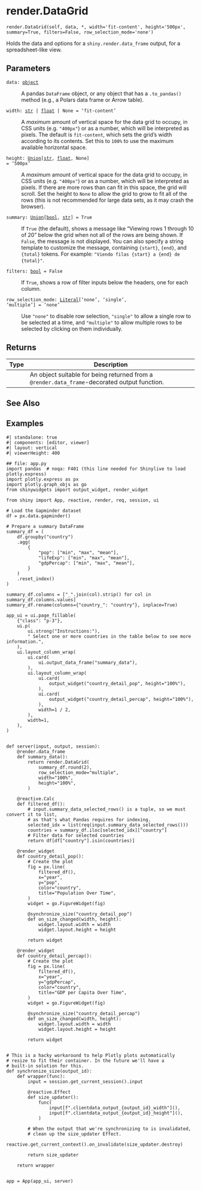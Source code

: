 # render.DataGrid { #shiny.render.DataGrid }

`render.DataGrid(self, data, *, width='fit-content', height='500px', summary=True, filters=False, row_selection_mode='none')`

Holds the data and options for a ``shiny.render.data_frame`` output, for a
spreadsheet-like view.

## Parameters

<code><span class="parameter-name">data</span><span class="parameter-annotation-sep">:</span> <span class="parameter-annotation">[object](`object`)</span></code>

:   A pandas `DataFrame` object, or any object that has a `.to_pandas()` method
    (e.g., a Polars data frame or Arrow table).

<code><span class="parameter-name">width</span><span class="parameter-annotation-sep">:</span> <span class="parameter-annotation">[str](`str`) \| [float](`float`) \| None</span> <span class="parameter-default-sep">=</span> <span class="parameter-default">'fit-content'</span></code>

:   A _maximum_ amount of vertical space for the data grid to occupy, in CSS units
    (e.g. `"400px"`) or as a number, which will be interpreted as pixels. The
    default is `fit-content`, which sets the grid's width according to its contents.
    Set this to `100%` to use the maximum available horizontal space.

<code><span class="parameter-name">height</span><span class="parameter-annotation-sep">:</span> <span class="parameter-annotation">[Union](`typing.Union`)\[[str](`str`), [float](`float`), None\]</span> <span class="parameter-default-sep">=</span> <span class="parameter-default">'500px'</span></code>

:   A _maximum_ amount of vertical space for the data grid to occupy, in CSS units
    (e.g. `"400px"`) or as a number, which will be interpreted as pixels. If there
    are more rows than can fit in this space, the grid will scroll. Set the height
    to `None` to allow the grid to grow to fit all of the rows (this is not
    recommended for large data sets, as it may crash the browser).

<code><span class="parameter-name">summary</span><span class="parameter-annotation-sep">:</span> <span class="parameter-annotation">[Union](`typing.Union`)\[[bool](`bool`), [str](`str`)\]</span> <span class="parameter-default-sep">=</span> <span class="parameter-default">True</span></code>

:   If `True` (the default), shows a message like "Viewing rows 1 through 10 of 20"
    below the grid when not all of the rows are being shown. If `False`, the message
    is not displayed. You can also specify a string template to customize the
    message, containing `{start}`, `{end}`, and `{total}` tokens. For example:
    `"Viendo filas {start} a {end} de {total}"`.

<code><span class="parameter-name">filters</span><span class="parameter-annotation-sep">:</span> <span class="parameter-annotation">[bool](`bool`)</span> <span class="parameter-default-sep">=</span> <span class="parameter-default">False</span></code>

:   If `True`, shows a row of filter inputs below the headers, one for each column.

<code><span class="parameter-name">row_selection_mode</span><span class="parameter-annotation-sep">:</span> <span class="parameter-annotation">[Literal](`typing.Literal`)\['none', 'single', 'multiple'\]</span> <span class="parameter-default-sep">=</span> <span class="parameter-default">'none'</span></code>

:   Use `"none"` to disable row selection, `"single"` to allow a single row to be
    selected at a time, and `"multiple"` to allow multiple rows to be selected by
    clicking on them individually.

## Returns

| Type   | Description                                                                                  |
|--------|----------------------------------------------------------------------------------------------|
|        | An object suitable for being returned from a `@render.data_frame`-decorated output function. |

## See Also

[](:func:`~shiny.ui.output_data_frame`)
[](:func:`~shiny.render.data_frame`)
[](:class:`~shiny.render.DataTable`)

## Examples

```shinylive-python
#| standalone: true
#| components: [editor, viewer]
#| layout: vertical
#| viewerHeight: 400

## file: app.py
import pandas  # noqa: F401 (this line needed for Shinylive to load plotly.express)
import plotly.express as px
import plotly.graph_objs as go
from shinywidgets import output_widget, render_widget

from shiny import App, reactive, render, req, session, ui

# Load the Gapminder dataset
df = px.data.gapminder()

# Prepare a summary DataFrame
summary_df = (
    df.groupby("country")
    .agg(
        {
            "pop": ["min", "max", "mean"],
            "lifeExp": ["min", "max", "mean"],
            "gdpPercap": ["min", "max", "mean"],
        }
    )
    .reset_index()
)

summary_df.columns = ["_".join(col).strip() for col in summary_df.columns.values]
summary_df.rename(columns={"country_": "country"}, inplace=True)

app_ui = ui.page_fillable(
    {"class": "p-3"},
    ui.p(
        ui.strong("Instructions:"),
        " Select one or more countries in the table below to see more information.",
    ),
    ui.layout_column_wrap(
        ui.card(
            ui.output_data_frame("summary_data"),
        ),
        ui.layout_column_wrap(
            ui.card(
                output_widget("country_detail_pop", height="100%"),
            ),
            ui.card(
                output_widget("country_detail_percap", height="100%"),
            ),
            width=1 / 2,
        ),
        width=1,
    ),
)


def server(input, output, session):
    @render.data_frame
    def summary_data():
        return render.DataGrid(
            summary_df.round(2),
            row_selection_mode="multiple",
            width="100%",
            height="100%",
        )

    @reactive.Calc
    def filtered_df():
        # input.summary_data_selected_rows() is a tuple, so we must convert it to list,
        # as that's what Pandas requires for indexing.
        selected_idx = list(req(input.summary_data_selected_rows()))
        countries = summary_df.iloc[selected_idx]["country"]
        # Filter data for selected countries
        return df[df["country"].isin(countries)]

    @render_widget
    def country_detail_pop():
        # Create the plot
        fig = px.line(
            filtered_df(),
            x="year",
            y="pop",
            color="country",
            title="Population Over Time",
        )
        widget = go.FigureWidget(fig)

        @synchronize_size("country_detail_pop")
        def on_size_changed(width, height):
            widget.layout.width = width
            widget.layout.height = height

        return widget

    @render_widget
    def country_detail_percap():
        # Create the plot
        fig = px.line(
            filtered_df(),
            x="year",
            y="gdpPercap",
            color="country",
            title="GDP per Capita Over Time",
        )
        widget = go.FigureWidget(fig)

        @synchronize_size("country_detail_percap")
        def on_size_changed(width, height):
            widget.layout.width = width
            widget.layout.height = height

        return widget


# This is a hacky workaround to help Plotly plots automatically
# resize to fit their container. In the future we'll have a
# built-in solution for this.
def synchronize_size(output_id):
    def wrapper(func):
        input = session.get_current_session().input

        @reactive.Effect
        def size_updater():
            func(
                input[f".clientdata_output_{output_id}_width"](),
                input[f".clientdata_output_{output_id}_height"](),
            )

        # When the output that we're synchronizing to is invalidated,
        # clean up the size_updater Effect.
        reactive.get_current_context().on_invalidate(size_updater.destroy)

        return size_updater

    return wrapper


app = App(app_ui, server)
```